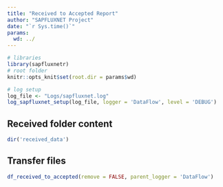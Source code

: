 ```yaml
---
title: "Received to Accepted Report"
author: "SAPFLUXNET Project"
date: "`r Sys.time()`"
params:
  wd: ../
---
```


```r
# libraries
library(sapfluxnetr)
# root folder
knitr::opts_knit$set(root.dir = params$wd)
```

```r
# log setup
log_file <- "Logs/sapfluxnet.log"
log_sapfluxnet_setup(log_file, logger = 'DataFlow', level = 'DEBUG')
```

## Received folder content

```r
dir('received_data')
```

## Transfer files

```r
df_received_to_accepted(remove = FALSE, parent_logger = 'DataFlow')
```

